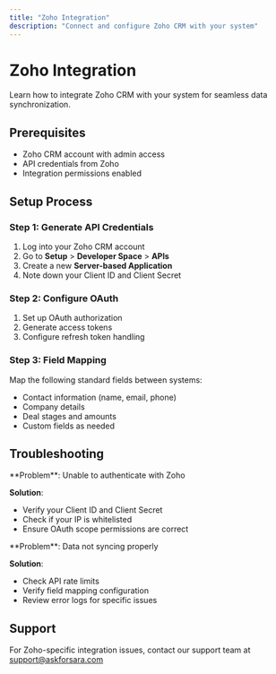 ```yaml
---
title: "Zoho Integration"
description: "Connect and configure Zoho CRM with your system"
---
```


# Zoho Integration

Learn how to integrate Zoho CRM with your system for seamless data synchronization.

## Prerequisites

- Zoho CRM account with admin access
- API credentials from Zoho
- Integration permissions enabled

## Setup Process

### Step 1: Generate API Credentials

1. Log into your Zoho CRM account
2. Go to **Setup** > **Developer Space** > **APIs**
3. Create a new **Server-based Application**
4. Note down your Client ID and Client Secret

### Step 2: Configure OAuth

1. Set up OAuth authorization
2. Generate access tokens
3. Configure refresh token handling

### Step 3: Field Mapping

Map the following standard fields between systems:
- Contact information (name, email, phone)
- Company details
- Deal stages and amounts
- Custom fields as needed

## Troubleshooting

<Accordion title="Authentication Issues">
**Problem**: Unable to authenticate with Zoho

**Solution**:
- Verify your Client ID and Client Secret
- Check if your IP is whitelisted
- Ensure OAuth scope permissions are correct
</Accordion>

<Accordion title="Sync Failures">
**Problem**: Data not syncing properly

**Solution**:
- Check API rate limits
- Verify field mapping configuration
- Review error logs for specific issues
</Accordion>

## Support

For Zoho-specific integration issues, contact our support team at support@askforsara.com